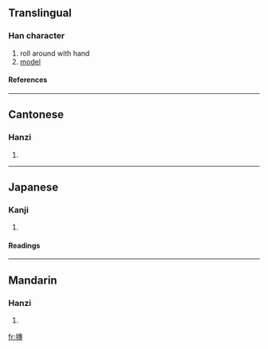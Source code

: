 {{see|抟}}
==Translingual==

===Han character===
{{Han char|rn=64|rad=手|as=11|sn=14|four=5504<sub>3</sub>|canj=手十戈戈 (QJII)}}
# roll around with hand
# [[model]]

====References====
{{Han ref|kx=0452.030|dkj=12642|dj=0802.070|hdz=31942.110|uh=6476|ud=25718|bh=E1DE|bd=57822}}

----
==Cantonese==

===Hanzi===
{{yue-hanzi|jyut=|y=tyun4}}
# {{defn|Cantonese}}

----
==Japanese==

===Kanji===
{{ja-kanji|grade=|rs=手11}}
# {{defn|Japanese}} 

====Readings====
{{ja-readings|on=[[たん]] (tan), [[せん]] (sen)|kun=[[まるい]] (marui)}}

----
==Mandarin==

===Hanzi===
{{cmn-hanzi|sim=抟|pin=[[tuán]] (tuan2), [[zhuān]] (zhuan1)|wg=t'uan<sup>2</sup>, chuan<sup>1</sup>}}
# {{defn|Mandarin}}

[[fr:摶]]